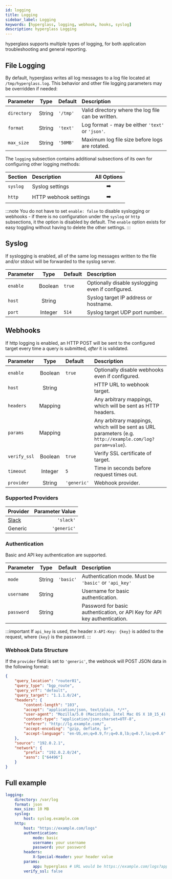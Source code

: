 ```yaml
---
id: logging
title: Logging
sidebar_label: Logging
keywords: [hyperglass, logging, webhook, hooks, syslog]
description: hyperglass Logging
---
```


hyperglass supports multiple types of logging, for both application troubleshooting and general reporting.

## File Logging

By default, hyperglass writes all log messages to a log file located at `/tmp/hyperglass.log`. This behavior and other file logging parameters may be overridden if needed:

| Parameter   |  Type  | Default  | Description                                        |
| :---------- | :----: | :------- | :------------------------------------------------- |
| `directory` | String | `'/tmp'` | Valid directory where the log file can be written. |
| `format`    | String | `'text'` | Log format - may be either `'text'` or `'json'`.   |
| `max_size`  | String | `'50MB'` | Maximum log file size before logs are rotated.     |

The `logging` subsection contains additional subsections of its own for configuring other logging methods:

| Section  | Description           |              All Options               |
| :------- | :-------------------- | :------------------------------------: |
| `syslog` | Syslog settings       |  <PageLink to="#syslog">➡️</PageLink>  |
| `http`   | HTTP webhook settings | <PageLink to="#webhooks">➡️</PageLink> |

:::note
You do not have to set `enable: false` to disable syslogging or webhooks - if there is no configuration under the `syslog` or `http` subsections, it the option is disabled by default. The `enable` option exists for easy toggling without having to delete the other settings.
:::

## Syslog

If syslogging is enabled, all of the same log messages written to the file and/or stdout will be forwarded to the syslog server.

| Parameter |  Type   | Default | Description                                       |
| :-------- | :-----: | :------ | :------------------------------------------------ |
| `enable`  | Boolean | `true`  | Optionally disable syslogging even if configured. |
| `host`    | String  |         | Syslog target IP address or hostname.             |
| `port`    | Integer | `514`   | Syslog target UDP port number.                    |

## Webhooks

If http logging is enabled, an HTTP POST will be sent to the configured target every time a query is submitted, _after_ it is validated.

| Parameter    |  Type   | Default     | Description                                                                                               |
| :----------- | :-----: | :---------- | :-------------------------------------------------------------------------------------------------------- |
| `enable`     | Boolean | `true`      | Optionally disable webhooks even if configured.                                                           |
| `host`       | String  |             | HTTP URL to webhook target.                                                                               |
| `headers`    | Mapping |             | Any arbitrary mappings, which will be sent as HTTP headers.                                               |
| `params`     | Mapping |             | Any arbitrary mappings, which will be sent as URL parameters (e.g. `http://example.com/log?param=value`). |
| `verify_ssl` | Boolean | `true`      | Verify SSL certificate of target.                                                                         |
| `timeout`    | Integer | `5`         | Time in seconds before request times out.                                                                 |
| `provider`   | String  | `'generic'` | Webhook provider.                                                                                         |

### Supported Providers

| Provider                    | Parameter Value |
| :-------------------------- | --------------: |
| [Slack](https://slack.com/) |       `'slack'` |
| Generic                     |     `'generic'` |

### Authentication

Basic and API key authentication are supported.

| Parameter  |  Type  | Default   | Description                                                               |
| :--------- | :----: | :-------- | :------------------------------------------------------------------------ |
| `mode`     | String | `'basic'` | Authentication mode. Must be `'basic'` or `'api_key'`                     |
| `username` | String |           | Username for basic authentication.                                        |
| `password` | String |           | Password for basic authentication, or API Key for API key authentication. |

:::important
If `api_key` is used, the header `X-API-Key: {key}` is added to the request, where `{key}` is the password.
:::

### Webhook Data Structure

If the `provider` field is set to `'generic'`, the webhook will POST JSON data in the following format:

```json
{
    "query_location": "router01",
    "query_type": "bgp_route",
    "query_vrf": "default",
    "query_target": "1.1.1.0/24",
    "headers": {
        "content-length": "103",
        "accept": "application/json, text/plain, */*",
        "user-agent": "Mozilla/5.0 (Macintosh; Intel Mac OS X 10_15_4) AppleWebKit/537.36 (KHTML, like Gecko) Chrome/80.0.3987.163 Safari/537.36",
        "content-type": "application/json;charset=UTF-8",
        "referer": "http://lg.example.com/",
        "accept-encoding": "gzip, deflate, br",
        "accept-language": "en-US,en;q=0.9,fr;q=0.8,lb;q=0.7,la;q=0.6"
    },
    "source": "192.0.2.1",
    "network": {
        "prefix": "192.0.2.0/24",
        "asns": ["64496"]
    }
}
```

## Full example

```yaml
logging:
    directory: /var/log
    format: json
    max_size: 10 MB
    syslog:
        host: syslog.example.com
    http:
        host: "https://example.com/logs"
        authentication:
            mode: basic
            username: your username
            password: your password
        headers:
            X-Special-Header: your header value
        params:
            app: hyperglass # URL would be https://example.com/logs?app=hyperglass
        verify_ssl: false
```
